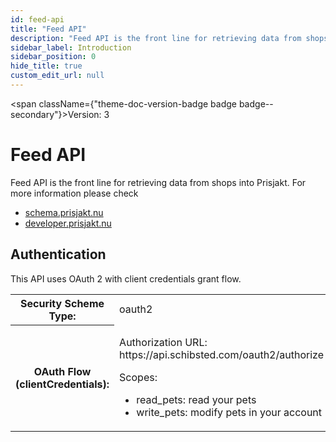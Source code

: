 ```yaml
---
id: feed-api
title: "Feed API"
description: "Feed API is the front line for retrieving data from shops into Prisjakt."
sidebar_label: Introduction
sidebar_position: 0
hide_title: true
custom_edit_url: null
---
```



<span className={"theme-doc-version-badge badge badge--secondary"}>Version: 3</span>

<h1 className={"openapi__heading"}>Feed API</h1>




Feed API is the front line for retrieving data from shops into Prisjakt. 
For more information please check 

- [schema.prisjakt.nu](https://schema.prisjakt.nu)
- [developer.prisjakt.nu](https://developer.prisjakt.nu)



<div style={{"marginBottom":"2rem"}}><h2 id={"authentication"} style={{"marginBottom":"1rem"}}>Authentication</h2><SchemaTabs className={"openapi-tabs__security-schemes"}><TabItem label={"OAuth 2.0: oauthClientCredentials"} value={"oauthClientCredentials"}>

This API uses OAuth 2 with client credentials grant flow.

<div><table><tbody><tr><th>Security Scheme Type:</th><td>oauth2</td></tr><tr><th>OAuth Flow (clientCredentials):</th><td><p>Authorization URL: https://api.schibsted.com/oauth2/authorize</p><span>Scopes:</span><ul><li>read_pets: read your pets</li><li>write_pets: modify pets in your account</li></ul></td></tr></tbody></table></div></TabItem></SchemaTabs></div>
      